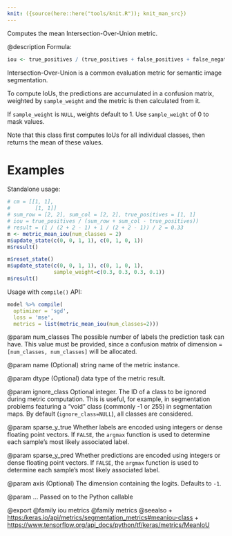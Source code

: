 ```yaml
---
knit: ({source(here::here("tools/knit.R")); knit_man_src})
---
```

Computes the mean Intersection-Over-Union metric.

@description
Formula:

```r
iou <- true_positives / (true_positives + false_positives + false_negatives)
```
Intersection-Over-Union is a common evaluation metric for semantic image
segmentation.

To compute IoUs, the predictions are accumulated in a confusion matrix,
weighted by `sample_weight` and the metric is then calculated from it.

If `sample_weight` is `NULL`, weights default to 1.
Use `sample_weight` of 0 to mask values.

Note that this class first computes IoUs for all individual classes, then
returns the mean of these values.

# Examples
Standalone usage:

```r
# cm = [[1, 1],
#        [1, 1]]
# sum_row = [2, 2], sum_col = [2, 2], true_positives = [1, 1]
# iou = true_positives / (sum_row + sum_col - true_positives))
# result = (1 / (2 + 2 - 1) + 1 / (2 + 2 - 1)) / 2 = 0.33
m <- metric_mean_iou(num_classes = 2)
m$update_state(c(0, 0, 1, 1), c(0, 1, 0, 1))
m$result()
```

```r
m$reset_state()
m$update_state(c(0, 0, 1, 1), c(0, 1, 0, 1),
               sample_weight=c(0.3, 0.3, 0.3, 0.1))
m$result()
```

Usage with `compile()` API:

```r
model %>% compile(
  optimizer = 'sgd',
  loss = 'mse',
  metrics = list(metric_mean_iou(num_classes=2)))
```

@param num_classes
The possible number of labels the prediction task can have.
This value must be provided, since a confusion matrix of dimension =
`[num_classes, num_classes]` will be allocated.

@param name
(Optional) string name of the metric instance.

@param dtype
(Optional) data type of the metric result.

@param ignore_class
Optional integer. The ID of a class to be ignored during
metric computation. This is useful, for example, in segmentation
problems featuring a "void" class (commonly -1 or 255) in
segmentation maps. By default (`ignore_class=NULL`), all classes are
considered.

@param sparse_y_true
Whether labels are encoded using integers or
dense floating point vectors. If `FALSE`, the `argmax` function
is used to determine each sample's most likely associated label.

@param sparse_y_pred
Whether predictions are encoded using integers or
dense floating point vectors. If `FALSE`, the `argmax` function
is used to determine each sample's most likely associated label.

@param axis
(Optional) The dimension containing the logits. Defaults to `-1`.

@param ...
Passed on to the Python callable

@export
@family iou metrics
@family metrics
@seealso
+ <https:/keras.io/api/metrics/segmentation_metrics#meaniou-class>
+ <https://www.tensorflow.org/api_docs/python/tf/keras/metrics/MeanIoU>

